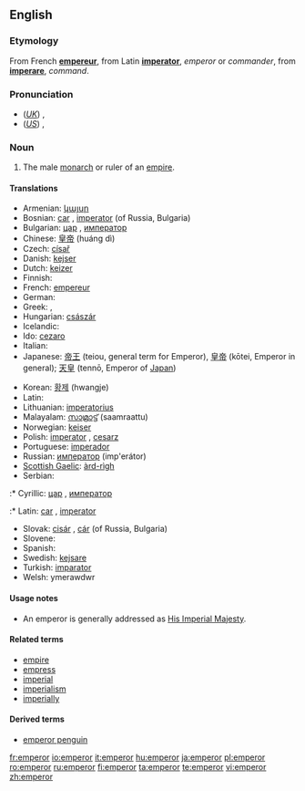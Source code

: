 ==English==

===Etymology===
From French '''[[empereur]]''', from Latin '''[[imperator]]''', ''emperor'' or ''commander'', from '''[[imperare]]''', ''command''.

===Pronunciation===
*(''[[Received Pronunciation|UK]]'') {{IPA|/ˈɛmpəɹə/}}, {{SAMPA|/"Emp@r\@/}}
*(''[[General American|US]]'') {{IPA|/ˈɛmpəɹɚ/}}, {{SAMPA|/"Emp@r\@`/}}

===Noun===
{{en-noun}}

# The male [[monarch]] or ruler of an [[empire]].

====Translations====
{{top}}
* Armenian: [[կայսր]]
* Bosnian: [[car]] {{m}}, [[imperator]] {{m}} (of Russia, Bulgaria)
* Bulgarian: [[цар]] {{m}}, [[император]] {{m}}
* Chinese: [[皇帝]] (huáng dì)
* Czech: [[císař]] {{m}}
* Danish: [[kejser]]
* Dutch: [[keizer]] {{m}}
* Finnish: {{t+|fi|keisari}}
* French: [[empereur]] {{m}}
* German: {{t+|de|Kaiser|m}}
* Greek: {{t+|el|αυτοκράτωρ|m|sc=Grek}}, {{t+|el|αυτοκράτορας|m|sc=Grek}}
* Hungarian: [[császár]]
* Icelandic: {{t+|is|keisari|m}}
* Ido: [[cezaro]]
* Italian: {{t+|it|imperatore|m}}
* Japanese: [[帝王]] (teiou, general term for Emperor), [[皇帝]] (kōtei, Emperor in general); [[天皇]] (tennō, Emperor of [[Japan]])
{{mid}}
* Korean: [[황제]] (hwangje)
* Latin: {{t+|la|imperator|m}}
* Lithuanian: [[imperatorius]] {{m}}
* Malayalam: [[സാമ്രാട്ട്]] (saamraattu)
* Norwegian: [[keiser]] {{m}}
* Polish: [[imperator]] {{m}}, [[cesarz]] {{m}}
* Portuguese: [[imperador]] {{m}}
* Russian: [[император]] (imp'erátor) {{m}}
* [[Scottish Gaelic]]: [[àrd-rìgh]] {{m}}
* Serbian:
:* Cyrillic: [[цар]] {{m}}, [[император]]
:* Latin: [[car]] {{m}}, [[imperator]]
* Slovak: [[cisár]] {{m}}, [[cár]] {{m}} (of Russia, Bulgaria)
* Slovene: {{t+|sl|cesar|m}}
* Spanish: {{t-|es|emperador|m}}
* Swedish: [[kejsare]]
* Turkish: [[imparator]]
* Welsh: ymerawdwr
{{bottom}}

====Usage notes====
*An emperor is generally addressed as [[His Imperial Majesty]].

====Related terms====
*[[empire]]
*[[empress]]
*[[imperial]]
*[[imperialism]]
*[[imperially]]

====Derived terms====
*[[emperor penguin]]

[[fr:emperor]]
[[io:emperor]]
[[it:emperor]]
[[hu:emperor]]
[[ja:emperor]]
[[pl:emperor]]
[[ro:emperor]]
[[ru:emperor]]
[[fi:emperor]]
[[ta:emperor]]
[[te:emperor]]
[[vi:emperor]]
[[zh:emperor]]
